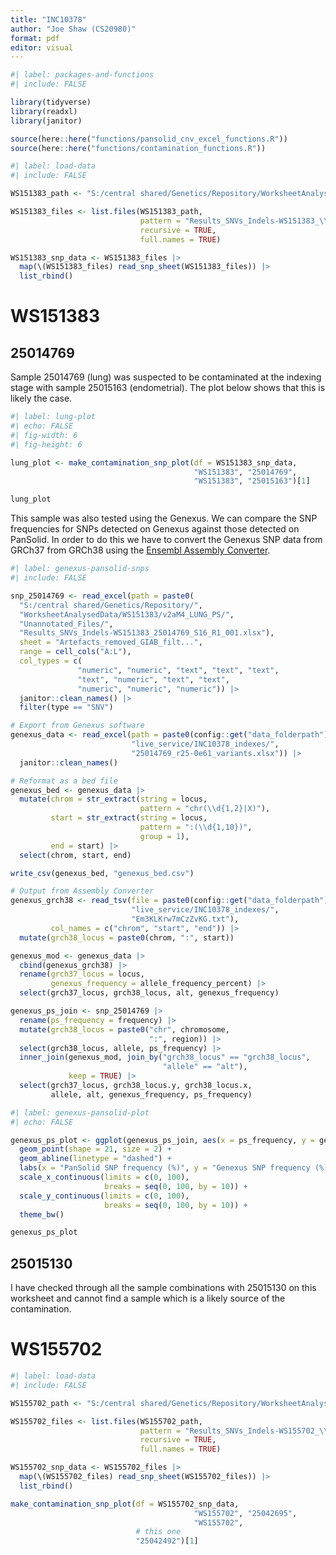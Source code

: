 ```yaml
---
title: "INC10378"
author: "Joe Shaw (CS20980)"
format: pdf
editor: visual
---
```




```r
#| label: packages-and-functions
#| include: FALSE

library(tidyverse)
library(readxl)
library(janitor)

source(here::here("functions/pansolid_cnv_excel_functions.R"))
source(here::here("functions/contamination_functions.R"))

```

```r
#| label: load-data
#| include: FALSE

WS151383_path <- "S:/central shared/Genetics/Repository/WorksheetAnalysedData/WS151383/"

WS151383_files <- list.files(WS151383_path, 
                             pattern = "Results_SNVs_Indels-WS151383_\\d{8}.*.xlsx",
                             recursive = TRUE,
                             full.names = TRUE)

WS151383_snp_data <- WS151383_files |> 
  map(\(WS151383_files) read_snp_sheet(WS151383_files)) |> 
  list_rbind()

```

# WS151383

## 25014769

Sample 25014769 (lung) was suspected to be contaminated at the indexing stage with sample 25015163 (endometrial).
The plot below shows that this is likely the case.

```r
#| label: lung-plot
#| echo: FALSE
#| fig-width: 6
#| fig-height: 6

lung_plot <- make_contamination_snp_plot(df = WS151383_snp_data,
                                         "WS151383", "25014769",
                                         "WS151383", "25015163")[1]

lung_plot

```

This sample was also tested using the Genexus.
We can compare the SNP frequencies for SNPs detected on Genexus against those detected on PanSolid.
In order to do this we have to convert the Genexus SNP data from GRCh37 from GRCh38 using the [Ensembl Assembly Converter](https://grch37.ensembl.org/Homo_sapiens/Tools/AssemblyConverter).

```r
#| label: genexus-pansolid-snps
#| include: FALSE

snp_25014769 <- read_excel(path = paste0(
  "S:/central shared/Genetics/Repository/",
  "WorksheetAnalysedData/WS151383/v2aM4_LUNG_PS/",
  "Unannotated_Files/",
  "Results_SNVs_Indels-WS151383_25014769_S16_R1_001.xlsx"),
  sheet = "Artefacts_removed_GIAB_filt...",
  range = cell_cols("A:L"),
  col_types = c(
               "numeric", "numeric", "text", "text", "text", 
               "text", "numeric", "text", "text",
               "numeric", "numeric", "numeric")) |>  
  janitor::clean_names() |> 
  filter(type == "SNV")

# Export from Genexus software
genexus_data <- read_excel(path = paste0(config::get("data_folderpath"),
                           "live_service/INC10378_indexes/",
                           "25014769_r25-0e61_variants.xlsx")) |> 
  janitor::clean_names()

# Reformat as a bed file
genexus_bed <- genexus_data |> 
  mutate(chrom = str_extract(string = locus,
                             pattern = "chr(\\d{1,2}|X)"),
         start = str_extract(string = locus,
                             pattern = ":(\\d{1,10})",
                             group = 1),
         end = start) |> 
  select(chrom, start, end)

write_csv(genexus_bed, "genexus_bed.csv")

# Output from Assembly Converter
genexus_grch38 <- read_tsv(file = paste0(config::get("data_folderpath"),
                           "live_service/INC10378_indexes/",
                           "Em3KLKrw7mCzZvKG.txt"),
         col_names = c("chrom", "start", "end")) |> 
  mutate(grch38_locus = paste0(chrom, ":", start))

genexus_mod <- genexus_data |> 
  cbind(genexus_grch38) |> 
  rename(grch37_locus = locus,
         genexus_frequency = allele_frequency_percent) |> 
  select(grch37_locus, grch38_locus, alt, genexus_frequency)

genexus_ps_join <- snp_25014769 |> 
  rename(ps_frequency = frequency) |> 
  mutate(grch38_locus = paste0("chr", chromosome,
                               ":", region)) |> 
  select(grch38_locus, allele, ps_frequency) |> 
  inner_join(genexus_mod, join_by("grch38_locus" == "grch38_locus",
                                  "allele" == "alt"),
             keep = TRUE) |> 
  select(grch37_locus, grch38_locus.y, grch38_locus.x,
         allele, alt, genexus_frequency, ps_frequency)

```

```r
#| label: genexus-pansolid-plot
#| echo: FALSE

genexus_ps_plot <- ggplot(genexus_ps_join, aes(x = ps_frequency, y = genexus_frequency)) +
  geom_point(shape = 21, size = 2) +
  geom_abline(linetype = "dashed") +
  labs(x = "PanSolid SNP frequency (%)", y = "Genexus SNP frequency (%)") +
  scale_x_continuous(limits = c(0, 100),
                     breaks = seq(0, 100, by = 10)) +
  scale_y_continuous(limits = c(0, 100),
                     breaks = seq(0, 100, by = 10)) +
  theme_bw()

genexus_ps_plot

```

## 25015130

I have checked through all the sample combinations with 25015130 on this worksheet and cannot find a sample which is a likely source of the contamination.

# WS155702

```r
#| label: load-data
#| include: FALSE

WS155702_path <- "S:/central shared/Genetics/Repository/WorksheetAnalysedData/WS155702/"

WS155702_files <- list.files(WS155702_path, 
                             pattern = "Results_SNVs_Indels-WS155702_\\d{8}.*.xlsx",
                             recursive = TRUE,
                             full.names = TRUE)

WS155702_snp_data <- WS155702_files |> 
  map(\(WS155702_files) read_snp_sheet(WS155702_files)) |> 
  list_rbind()

make_contamination_snp_plot(df = WS155702_snp_data,
                                         "WS155702", "25042695",
                                         "WS155702", 
                            # this one
                            "25042492")[1]

```
